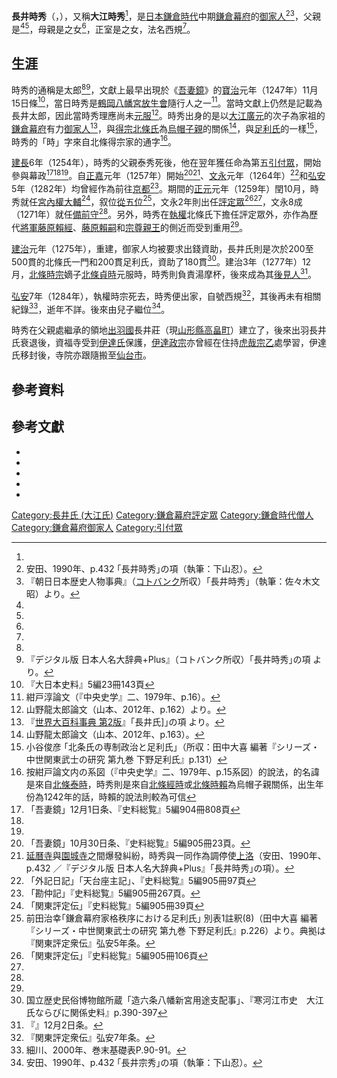 {{日本武士
|名稱= 長井 時秀
|圖片名稱= 
|圖片大小= 
|圖片說明= 
|時代= [[鎌倉時代|鎌倉時代]]中期
|出生日期= [[仁治|仁治]]3年（1242年）<ref>時秀的父親和兒子均在18歲時叙爵，因此推斷他在正元元年（1259年）就任宮內權大輔時為18歲（前田治幸｢鎌倉幕府家格秩序における足利氏｣ 別表1註釈(8)、田中大喜 編著『シリーズ・中世関東武士の研究 第九巻 下野足利氏』p.226），逆算下則是1242年出生。</ref>
|出生地點= 
|逝世日期= [[建武_(日本)|建武]]元年（1334年）7月
|逝世地點= 
|假名= {{lang|ja|ながい ときひで}}
|羅馬字= Nagai Tokihide
|幼名= 
|改名= 西規（法名）
|别名= 長井太郎
|諡号= 
|神号= 
|戒名= 
|洗禮名= 
|墓所= 
|朝廷官位= [[從五位|從五位]][[備前國|備前守]]、[[宮內省|宮內權大輔]]
|幕府職位= [[鎌倉幕府|鎌倉幕府]][[引付眾|引付眾]]、[[評定眾|評定眾]]
|主君= 
|藩= 
|氏族= {{Link-ja|大江氏|大江氏}}姓{{Link-ja|長井氏|長井氏}}
|父母= 父：{{Link-ja|長井泰秀|長井泰秀}}<br>母：{{Link-ja|佐佐木信綱|佐々木信綱}}之女
|養父= 
|養母=
|兄弟= 
|姐妹= 源雅光妻<br>那波政茂妻
|正室= {{Link-ja|安達義景|安達義景}}之女
|側室= 
|嗣子= {{Link-ja|長井宗秀|長井宗秀}}<br>{{Link-ja|長井貞廣|長井貞広}}<br>
|嗣女= {{Link-ja|斯波宗氏|斯波宗氏}}正室
|養子= 
|養女= 
}}

'''長井時秀'''（{{jpn|j=長井時秀|hg=ながい ときひで|rm=Nagai Tokihide}}，{{bd|1242年||？||catIdx=Nagai Tokihide}}），又稱'''大江時秀'''<ref name="kotobank asahi" />，是[[日本|日本]][[鎌倉時代|鎌倉時代]]中期[[鎌倉幕府|鎌倉幕府]]的[[御家人|御家人]]<ref name="鎌倉・室町 p.432">安田、1990年、p.432 ｢長井時秀｣の項（執筆：下山忍）。</ref><ref name="kotobank asahi">『朝日日本歴史人物事典』（[[コトバンク|コトバンク]]所収）｢長井時秀｣（執筆：佐々木文昭）より。</ref>，父親是{{Link-ja|長井泰秀|長井泰秀}}<ref name="鎌倉・室町 p.432" /><ref name="kotobank asahi" />，母親是{{Link-ja|佐佐木信綱|佐々木信綱}}之女<ref name="kotobank asahi" />，正室是{{Link-ja|安達義景|安達義景}}之女，法名西規<ref name="鎌倉・室町 p.432" />。

== 生涯 ==
時秀的通稱是太郎<ref name="kotobank asahi" /><ref>『デジタル版 日本人名大辞典+Plus』（コトバンク所収）｢長井時秀｣の項 より。</ref>，文獻上最早出現於《[[吾妻鏡|吾妻鏡]]》的[[寶治|寶治]]元年（1247年）11月15日條<ref>『大日本史料』5編23冊143頁</ref>，當日時秀是[[鶴岡八幡宮|鶴岡八幡宮]][[放生|放生會]]隨行人之一<ref>紺戸淳論文（『中央史学』二、1979年、p.16）。</ref>。當時文獻上仍然是記載為長井太郎，因此當時秀理應尚未[[元服|元服]]<ref>山野龍太郎論文（山本、2012年、p.162）より。</ref>。時秀出身的{{Link-ja|長井氏|長井氏}}是以[[大江廣元|大江廣元]]的次子{{Link-ja|長井時廣|長井時広}}為家祖的[[鎌倉幕府|鎌倉幕府]]有力[[御家人|御家人]]<ref>『[[世界大百科事典|世界大百科事典 第2版]]』｢長井氏]｣の項 より。</ref>，與[[得宗|得宗]][[北條氏|北條氏]]為[[烏帽子親|烏帽子親]]的關係<ref>山野龍太郎論文（山本、2012年、p.163）。</ref>，與[[足利氏|足利氏]]的{{Link-ja|足利家時|足利家時}}一樣<ref>小谷俊彦 ｢北条氏の専制政治と足利氏｣（所収：田中大喜 編著『シリーズ・中世関東武士の研究 第九巻 下野足利氏』p.131）</ref>，時秀的「時」字來自北條得宗家的通字<ref>按紺戸論文内の系図（『中央史学』二、1979年、p.15系図）的說法，{{Link-ja|長井泰秀|長井泰秀}}的名諱是來自[[北條泰時|北條泰時]]，時秀則是來自[[北條經時|北條經時]]或[[北條時賴|北條時賴]]為烏帽子親關係，出生年份為1242年的話，時賴的說法則較為可信</ref>。

[[建長|建長]]6年（1254年），時秀的父親泰秀死後，他在翌年獲任命為第五[[引付眾|引付眾]]，開始參與幕政<ref>「吾妻鏡」12月1日条、『史料総覧』5編904冊808頁 </ref><ref name="鎌倉・室町 p.432" /><ref name="kotobank asahi" />。自[[正嘉|正嘉]]元年（1257年）開始<ref>「吾妻鏡」10月30日条、『史料総覧』5編905冊23頁。</ref><ref>[[延曆寺|延曆寺]]與[[園城寺|園城寺]]之間爆發糾紛，時秀與{{Link-ja|安達長泰|安達長泰|大曾禰長泰}}一同作為調停使[[上洛|上洛]]（安田、1990年、p.432 ／『デジタル版 日本人名大辞典+Plus』｢長井時秀｣の項）。</ref>、[[文永|文永]]元年（1264年）<ref>「外記日記」「天台座主記」、『史料総覧』5編905冊97頁</ref>和[[弘安|弘安]]5年（1282年）均曾經作為{{Link-ja|東使|東使}}前往[[京都|京都]]<ref>「勘仲記」『史料総覧』5編905冊267頁。</ref>。期間的[[正元_(後深草天皇)|正元]]元年（1259年）閏10月，時秀就任[[宮內省|宮內權大輔]]<ref>「関東評定伝」『史料総覧』5編905冊39頁</ref>，叙位[[從五位|從五位]]<ref>前田治幸｢鎌倉幕府家格秩序における足利氏｣ 別表1註釈(8)（田中大喜 編著『シリーズ・中世関東武士の研究 第九巻 下野足利氏』p.226）より。典拠は『関東評定衆伝』弘安5年条。</ref>，文永2年則出任[[評定眾|評定眾]]<ref>「関東評定伝」『史料総覧』5編905冊106頁</ref><ref name="鎌倉・室町 p.432" />，文永8成（1271年）就任[[備前國|備前守]]<ref name="kotobank asahi" />。另外，時秀在[[執權|執權]]北條氏下擔任評定眾外，亦作為歷代[[征夷大將軍|將軍]][[藤原賴經|藤原賴經]]、[[藤原賴嗣|藤原賴嗣]]和[[宗尊親王|宗尊親王]]的側近而受到重用<ref name="kotobank asahi" />。

[[建治|建治]]元年（1275年），{{Link-ja|若宮八幡宮社|若宮八幡宮社}}重建，御家人均被要求出錢資助，長井氏則是次於200至500貫的北條氏一門和200貫足利氏，資助了180貫<ref>国立歴史民俗博物館所蔵「造六条八幡新宮用途支配事」、『寒河江市史　大江氏ならびに関係史料』p.390-397</ref>。建治3年（1277年）12月，[[北條時宗|北條時宗]]嫡子[[北條貞時|北條貞時]]元服時，時秀則負責湯摩杯，後來成為其[[後見人|後見人]]<ref>『{{Link-ja|建治三年記|建治三年記}}』12月2日条。</ref>。

[[弘安|弘安]]7年（1284年），執權時宗死去，時秀便出家，自號西規<ref>『関東評定衆伝』弘安7年条。</ref>，其後再未有相關紀錄<ref>細川、2000年、巻末基礎表P.90-91。</ref>，逝年不詳。後來由兒子{{Link-ja|長井宗秀|長井宗秀}}繼位<ref>安田、1990年、p.432 ｢長井宗秀｣の項（執筆：下山忍）。</ref>。

時秀在父親處繼承的領地[[出羽國|出羽國]]長井莊（現[[山形縣|山形縣]][[高畠町|高畠町]]）建立了{{Link-ja|資福寺|資福寺}}，後來出羽長井氏衰退後，資福寺受到[[伊達氏|伊達氏]]保護，[[伊達政宗|伊達政宗]]亦曾經在住持[[虎哉宗乙|虎哉宗乙]]處學習，伊達氏移封後，寺院亦跟隨搬至[[仙台市|仙台市]]。

== 參考資料 ==
{{reflist}}

== 參考文獻 ==
* {{cite book|author={{Link-ja|安田元久|安田元久}} |title=鎌倉・室町人名事典コンパクト版 |publisher={{Link-ja|新人物往來社|新人物往来社}} |year=1990 |isbn=978-4404017574}}
* {{cite book|author={{Link-ja|細川重男|細川重男}} |title=鎌倉政権得宗専制論 |publisher=[[吉川弘文館|吉川弘文館]] |year=1999 |isbn=978-4642027861}}
* {{cite book|author={{Link-ja|五味文彥|五味文彦}} |title=増補 吾妻鏡の方法―事実と神話にみる中世 |publisher=吉川弘文館 |year=2000 |isbn=978-4642077712}}
* {{cite book|author=山野龍太郎 |title=日本中世政治文化論の射程 |publisher={{Link-ja|思文閣出版|思文閣出版}} |year=2012 |isbn= 978-4-7842-1620-8}}
* {{cite book|author=寒河江市史編さん委員会 |title=大江氏ならびに関係史料 |publisher=寒河江市 |year=2001 |id={{NCID|BA52392891}}}}

{{DEFAULTSORT:Nagai Tokihide}}
[[Category:長井氏_(大江氏)|Category:長井氏 (大江氏)]]
[[Category:鎌倉幕府評定眾|Category:鎌倉幕府評定眾]]
[[Category:鎌倉時代僧人|Category:鎌倉時代僧人]]
[[Category:鎌倉幕府御家人|Category:鎌倉幕府御家人]]
[[Category:引付眾|Category:引付眾]]